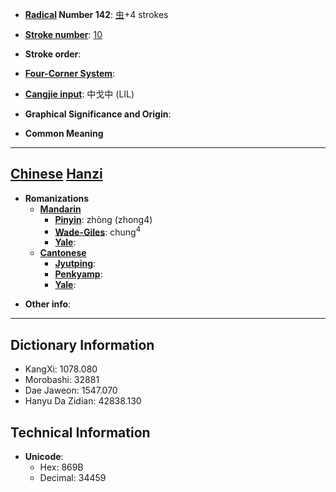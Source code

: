 * '''[[Wiktionary:Chinese radical index| Radical]] Number 142''': [[Wiktionary:Chinese radical index 虫|虫]]+4 strokes

* '''[[Wiktionary:Chinese total strokes index|Stroke number]]''': [[Wiktionary:Chinese total strokes index 10|10]]

* '''Stroke order''': 

* '''[[Wiktionary:Chinese four corner index|Four-Corner System]]''': 

* '''[[Wiktionary:Chinese Cangjie index|Cangjie input]]''': 中戈中 (LIL)

* '''Graphical Significance and Origin''': 

* '''Common Meaning'''

----

== [[Chinese]] [[Hanzi]] ==

* '''Romanizations'''
** '''[[Mandarin]]'''
*** '''[[Pinyin]]''': zhòng (zhong4)
*** '''[[Wade-Giles]]''': chung<sup>4</sup>
*** '''[[Yale]]''': 
** '''[[Cantonese]]'''
*** '''[[Jyutping]]''':
*** '''[[Penkyamp]]''': 
*** '''[[Yale]]''': 

* '''Other info''': 

----

== Dictionary Information ==

* KangXi: 1078.080
* Morobashi: 32881
* Dae Jaweon: 1547.070
* Hanyu Da Zidian: 42838.130

== Technical Information ==

* '''Unicode''':
** Hex: 869B
** Decimal: 34459